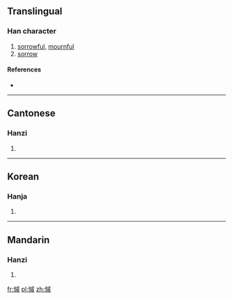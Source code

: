 {{also|慼}}
==Translingual==

===Han character===
{{Han char|rn=61|rad=心|as=11|sn=14|four=|canj=心戈竹火 (PIHF)|ids=⿰[[忄]][[戚]]}}

# [[sorrowful]], [[mournful]]
# [[sorrow]]

====References====
* {{Han ref|kx=0401.140|dkj=11159|dj=0741.060|hdz=42345.080|uh=617D|ud=24957}}

----

==Cantonese==

===Hanzi===
{{yue-hanzi|jyut=[[cik1]]|y=chik1}}

# {{defn|lang=yue|sort=心11}}

----

==Korean==

===Hanja===
{{ko-hanja|hangeul=척|eumhun=|rv=cheok|mr=ch'ŏk|y=chek}}

# {{defn|lang=ko|sort=心11}}

----

==Mandarin==

===Hanzi===
{{cmn-hanzi|pin=[[qī]] ([[qi1]])|wg=ch'i<sup>1</sup>}}

# {{defn|lang=cmn|sort=心11}}

[[fr:慽]]
[[pl:慽]]
[[zh:慽]]